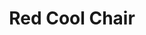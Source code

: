---
title: "Red Cool Chair"
meta_title: "Red Cool Chair craft"
description: "Craft de Red Cool Chair"
rank: "a"
draft: false
name: "Red Cool Chair"
recipe_img: "https://wiki.pokexgames.com/images/f/f5/Red_Cool_Chair.png"
level: 87
craft_time: 43200
result: 1
value_npc: 1
ingredients:
  - name: "Tron Chair"
    quantity: 1
    item_img: "https://wiki.pokexgames.com/images/8/82/Tron_Chair.png"
    value_npc: 1
  - name: "Red Dye"
    quantity: 5
    item_img: "https://wiki.pokexgames.com/images/c/c1/Red_Dye.png"
    value_npc: 1
---